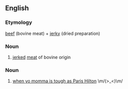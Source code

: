==English==
===Etymology===
[[beef]] (bovine meat) + [[jerky]] (dried preparation)

===Noun===
{{en-noun|beef jerkies}}
# [[jerked]] [[meat]] of bovine origin

===Noun===
{{en-noun|beef jerkies}}
# [[when yo momma is tough as Paris Hilton]] \m/(>_<)\m/